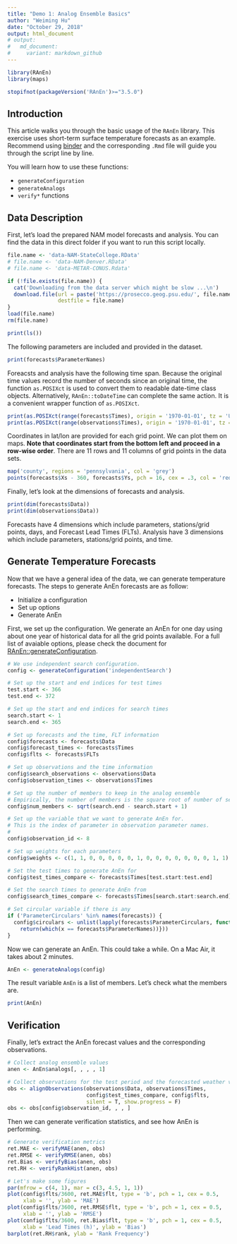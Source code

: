 ```yaml
---
title: "Demo 1: Analog Ensemble Basics"
author: "Weiming Hu"
date: "October 29, 2018"
output: html_document
# output: 
#   md_document:
#     variant: markdown_github
---
```


```r
library(RAnEn)
library(maps)

stopifnot(packageVersion('RAnEn')>="3.5.0")
```

## Introduction

This article walks you through the basic usage of the `RAnEn` library. This exercise uses short-term surface temperature forecasts as an example. Recommend using [binder](https://mybinder.org/v2/gh/Weiming-Hu/AnalogsEnsemble/master?urlpath=rstudio) and the corresponding `.Rmd` file will guide you through the script line by line.

You will learn how to use these functions:

- `generateConfiguration`
- `generateAnalogs`
- `verify*` functions

## Data Description

First, let's load the prepared NAM model forecasts and analysis. You can find the data in this direct folder if you want to run this script locally.

```r
file.name <- 'data-NAM-StateCollege.RData'
# file.name <- 'data-NAM-Denver.RData'
# file.name <- 'data-METAR-CONUS.Rdata'

if (!file.exists(file.name)) {
  cat('Downloading from the data server which might be slow ...\n')
  download.file(url = paste('https://prosecco.geog.psu.edu/', file.name, sep = ''),
                destfile = file.name)
}
load(file.name)
rm(file.name)

print(ls())
```

The following parameters are included and provided in the dataset.

```r
print(forecasts$ParameterNames)
```

Foreacsts and analysis have the following time span. Because the original time values record the number of seconds since an original time, the function `as.POSIXct` is used to convert them to readable date-time class objects. Alternatively, `RAnEn::toDateTime` can complete the same action. It is a convenient wrapper function of `as.POSIXct`.

```r
print(as.POSIXct(range(forecasts$Times), origin = '1970-01-01', tz = 'UTC'))
print(as.POSIXct(range(observations$Times), origin = '1970-01-01', tz = 'UTC'))
```

Coordinates in lat/lon are provided for each grid point. We can plot them on maps. **Note that coordinates start from the bottom left and proceed in a row-wise order**. There are 11 rows and 11 columns of grid points in the data sets.

```r
map('county', regions = 'pennsylvania', col = 'grey')
points(forecasts$Xs - 360, forecasts$Ys, pch = 16, cex = .3, col = 'red')
```

Finally, let's look at the dimensions of forecasts and analysis.

```r
print(dim(forecasts$Data))
print(dim(observations$Data))
```

Forecasts have 4 dimensions which include parameters, stations/grid points, days, and Forecast Lead Times (FLTs). Analysis have 3 dimensions which include parameters, stations/grid points, and time.

## Generate Temperature Forecasts

Now that we have a general idea of the data, we can generate temperature forecasts. The steps to generate AnEn forecasts are as follow:

- Initialize a configuration
- Set up options
- Generate AnEn

First, we set up the configuration. We generate an AnEn for one day using about one year of historical data for all the grid points available. For a full list of avaiable options, please check the document for [RAnEn::generateConfiguration](https://weiming-hu.github.io/AnalogsEnsemble/R/reference/generateConfiguration.html).

```r
# We use independent search configuration.
config <- generateConfiguration('independentSearch')

# Set up the start and end indices for test times
test.start <- 366
test.end <- 372

# Set up the start and end indices for search times
search.start <- 1
search.end <- 365

# Set up forecasts and the time, FLT information
config$forecasts <- forecasts$Data
config$forecast_times <- forecasts$Times
config$flts <- forecasts$FLTs

# Set up observations and the time information
config$search_observations <- observations$Data
config$observation_times <- observations$Times

# Set up the number of members to keep in the analog ensemble
# Empirically, the number of members is the square root of number of search times.
config$num_members <- sqrt(search.end - search.start + 1)

# Set up the variable that we want to generate AnEn for.
# This is the index of parameter in observation parameter names.
#
config$observation_id <- 8

# Set up weights for each parameters
config$weights <- c(1, 1, 0, 0, 0, 0, 0, 1, 0, 0, 0, 0, 0, 0, 0, 1, 1)

# Set the test times to generate AnEn for
config$test_times_compare <- forecasts$Times[test.start:test.end]

# Set the search times to generate AnEn from
config$search_times_compare <- forecasts$Times[search.start:search.end]

# Set circular variable if there is any
if ('ParameterCirculars' %in% names(forecasts)) {
  config$circulars <- unlist(lapply(forecasts$ParameterCirculars, function(x) {
    return(which(x == forecasts$ParameterNames))}))
}
```

Now we can generate an AnEn. This could take a while. On a Mac Air, it takes about 2 minutes.

```r
AnEn <- generateAnalogs(config)
```

The result variable `AnEn` is a list of members. Let's check what the members are.

```r
print(AnEn)
```

## Verification

Finally, let's extract the AnEn forecast values and the corresponding observations.

```r
# Collect analog ensemble values
anen <- AnEn$analogs[, , , , 1]

# Collect observations for the test period and the forecasted weather variable
obs <- alignObservations(observations$Data, observations$Times,
                         config$test_times_compare, config$flts,
                         silent = T, show.progress = F)
obs <- obs[config$observation_id, , , ]
```

Then we can generate verification statistics, and see how AnEn is performing.

``` r
# Generate verification metrics
ret.MAE <- verifyMAE(anen, obs)
ret.RMSE <- verifyRMSE(anen, obs)
ret.Bias <- verifyBias(anen, obs)
ret.RH <- verifyRankHist(anen, obs)

# Let's make some figures
par(mfrow = c(4, 1), mar = c(3, 4.5, 1, 1))
plot(config$flts/3600, ret.MAE$flt, type = 'b', pch = 1, cex = 0.5,
     xlab = '', ylab = 'MAE')
plot(config$flts/3600, ret.RMSE$flt, type = 'b', pch = 1, cex = 0.5,
     xlab = '', ylab = 'RMSE')
plot(config$flts/3600, ret.Bias$flt, type = 'b', pch = 1, cex = 0.5,
     xlab = 'Lead Times (h)', ylab = 'Bias')
barplot(ret.RH$rank, ylab = 'Rank Frequency')
```

